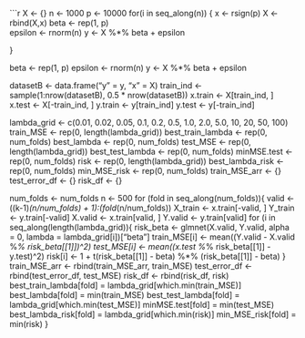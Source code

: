 ```r
X <- {}
n <- 1000
p <- 10000
for(i in seq_along(n)) { 
  x <- rsign(p) 
  X <- rbind(X,x)
  beta <- rep(1, p) \
  epsilon <- rnorm(n)
  y <- X %*% beta + epsilon

}


beta <- rep(1, p)
epsilon <- rnorm(n)
y <- X %*% beta + epsilon

datasetB <- data.frame("y" = y, "x" = X)
train_ind <- sample(1:nrow(datasetB), 0.5 * nrow(datasetB))
x.train <- X[train_ind, ] 
x.test <- X[-train_ind, ] 
y.train <- y[train_ind] 
y.test <- y[-train_ind]


lambda_grid <- c(0.01, 0.02, 0.05, 0.1, 0.2, 0.5, 1.0, 2.0, 5.0, 10, 20, 50, 100)
train_MSE <- rep(0, length(lambda_grid)) 
best_train_lambda <- rep(0, num_folds) 
best_lambda <- rep(0, num_folds)
test_MSE <- rep(0, length(lambda_grid)) 
best_test_lambda <- rep(0, num_folds) 
minMSE.test <- rep(0, num_folds)
risk <- rep(0, length(lambda_grid)) 
best_lambda_risk <- rep(0, num_folds) 
min_MSE_risk <- rep(0, num_folds)
train_MSE_arr <- {}
test_error_df <- {}
risk_df <- {}


num_folds <- num_folds 
n <- 500
for (fold in seq_along(num_folds)){
  valid <- ((k-1)*(n/num_folds) + 1):(fold*(n/num_folds)) 
  X_train <- x.train[-valid, ]
  Y_train <- y.train[-valid]
  X.valid <- x.train[valid, ]
  Y.valid <- y.train[valid]
  for (i in seq_along(length(lambda_grid)){
    risk_beta <- glmnet(X.valid, Y.valid, alpha = 0, lambda = lambda_grid[i])["beta"]
    train_MSE[i] <- mean((Y.valid - X.valid %*% risk_beta[[1]])^2) 
    test_MSE[i] <- mean((x.test %*% risk_beta[[1]] - y.test)^2)
    risk[i] <- 1 + t(risk_beta[[1]] - beta) %*% (risk_beta[[1]] - beta) 
  }
  train_MSE_arr <- rbind(train_MSE_arr, train_MSE) 
  test_error_df <- rbind(test_error_df, test_MSE)
  risk_df <- rbind(risk_df, risk)
  best_train_lambda[fold] = lambda_grid[which.min(train_MSE)]
  best_lambda[fold] = min(train_MSE)
  best_test_lambda[fold] = lambda_grid[which.min(test_MSE)] 
  minMSE.test[fold] = min(test_MSE)
  best_lambda_risk[fold] = lambda_grid[which.min(risk)]
  min_MSE_risk[fold] = min(risk) 
}
